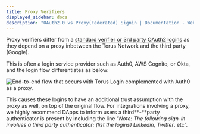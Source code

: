 ```yaml
---
title: Proxy Verifiers
displayed_sidebar: docs
description: "OAuth2.0 vs Proxy(Federated) Signin | Documentation - Web3Auth"
---
```


Proxy verifiers differ from a [standard verifier or 3rd party OAuth2 logins](./logins-key-assignment) as they depend on a proxy inbetween the Torus
Network and the third party \(Google\).

This is often a login service provider such as Auth0, AWS Cognito, or Okta, and the login flow differentiates as below:

![End-to-end flow that occurs with Torus Login complemented with Auth0 as a proxy.](/contents/sign-in-with-auth0-1-.png)

This causes these logins to have an additional trust assumption with the proxy as well, on top of the original flow. For integrations involving a
proxy, we highly recommend DApps to inform users a third**-**party authenticator is present by including the line “_Note: The following sign-in
involves a third party authenticator: \(list the logins\) Linkedin, Twitter_. etc”.
